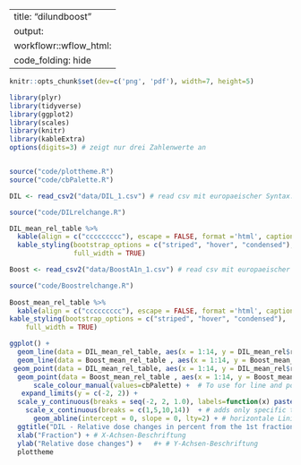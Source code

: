 
---
title: "dilundboost"
output: 
  workflowr::wflow_html:
    code_folding: hide
---

```r

knitr::opts_chunk$set(dev=c('png', 'pdf'), width=7, height=5)

```


```r
library(plyr)
library(tidyverse)
library(ggplot2)
library(scales)
library(knitr)
library(kableExtra)
options(digits=3) # zeigt nur drei Zahlenwerte an


source("code/plottheme.R")
source("code/cbPalette.R")

```



```r


DIL <- read_csv2("data/DIL_1.csv") # read csv mit europaeischer Syntax. Auf das richtige package achten! 

source("code/DILrelchange.R")

DIL_mean_rel_table %>%
  kable(align = c("ccccccccc"), escape = FALSE, format ='html', caption = "DIL descriptive statistics") %>%
  kable_styling(bootstrap_options = c("striped", "hover", "condensed"),
                full_width = TRUE)

```


```r
Boost <- read_csv2("data/BoostA1n_1.csv") # read csv mit europaeischer Syntax. Auf das richtige package achten! 

source("code/Boostrelchange.R")
 
Boost_mean_rel_table %>%
  kable(align = c("ccccccccc"), escape = FALSE, format ='html', caption = "Boost descriptive statistics") %>%
kable_styling(bootstrap_options = c("striped", "hover", "condensed"), 
    full_width = TRUE) 

```


```r

ggplot() + 
  geom_line(data = DIL_mean_rel_table, aes(x = 1:14, y = DIL_mean_rel$relchange, color = "DIL")) +
  geom_line(data = Boost_mean_rel_table , aes(x = 1:14, y = Boost_mean_rel$relchange, color = "Boost")) +
 geom_point(data = DIL_mean_rel_table, aes(x = 1:14, y = DIL_mean_rel$relchange, color = "DIL")) +
  geom_point(data = Boost_mean_rel_table , aes(x = 1:14, y = Boost_mean_rel$relchange, color = "Boost")) +
      scale_colour_manual(values=cbPalette) +  # To use for line and point colors, add
   expand_limits(y = c(-2, 2)) +
  scale_y_continuous(breaks = seq(-2, 2, 1.0), labels=function(x) paste0(x,"%")) + #labels=function(x) paste0(x,"%") adds percent symbol, but without multiplying it with 100, like when one does: scale_y_continuous(labels = scales::percent)
    scale_x_continuous(breaks = c(1,5,10,14))  + # adds only specific ticks
      geom_abline(intercept = 0, slope = 0, lty=2) + # horizontale Linie ohne Steigung, da slope = 0 
  ggtitle("DIL - Relative dose changes in percent from the 1st fraction with DIL") +
  xlab("Fraction") + # X-Achsen-Beschriftung
  ylab("Relative dose changes") +   #+ # Y-Achsen-Beschriftung
  plottheme
  
```


